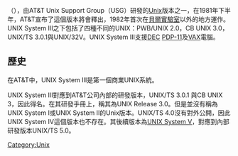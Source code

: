 {{Fact|'''UNIX系統三'''|time=2017-12-19T09:10:22+00:00}}（{{lang-en|UNIX System III}}），由AT&T Unix Support Group（USG）研發的[[Unix|Unix]]版本之一，在1981年下半年，AT&T宣布了這個版本將會釋出，1982年首次在[[貝爾實驗室|貝爾實驗室]]以外的地方運作。UNIX System III之下包括了四種不同的UNIX：PWB/UNIX 2.0，CB UNIX 3.0，UNIX/TS 3.0.1與UNIX/32V。UNIX System III支援[[DEC|DEC]] [[PDP-11|PDP-11]]及[[VAX|VAX]]電腦。

==歷史==
在AT&T中，UNIX System III是第一個商業UNIX系統。

UNIX System III對應到AT&T公司內部的研發版本，UNIX/TS 3.0.1 與CB UNIX 3，因此得名。在其研發手冊上，稱其為UNIX Release 3.0。但是並沒有稱為UNIX System I或UNIX System II的Unix版本。UNIX/TS 4.0沒有對外公開，因此UNIX System IV這個版本也不存在。其後續版本為[[UNIX_System_V|UNIX System V]]，對應到內部研發版本UNIX/TS 5.0。

{{Unix}}
[[Category:Unix|Category:Unix]]